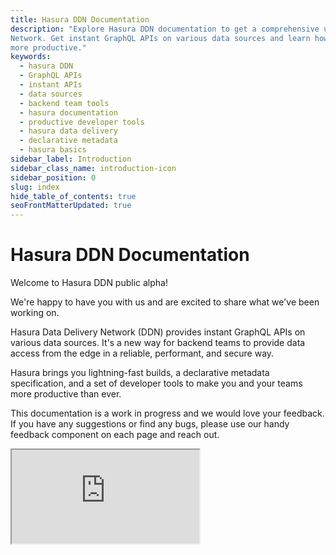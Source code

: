 ```yaml
---
title: Hasura DDN Documentation
description: "Explore Hasura DDN documentation to get a comprehensive understanding of the Hasura Data Delivery
Network. Get instant GraphQL APIs on various data sources and learn how using our developer tools can make your team
more productive."
keywords:
  - hasura DDN
  - GraphQL APIs
  - instant APIs
  - data sources
  - backend team tools
  - hasura documentation
  - productive developer tools
  - hasura data delivery
  - declarative metadata
  - hasura basics
sidebar_label: Introduction
sidebar_class_name: introduction-icon
sidebar_position: 0
slug: index
hide_table_of_contents: true
seoFrontMatterUpdated: true
---
```


# Hasura DDN Documentation

Welcome to Hasura DDN public alpha!

We're happy to have you with us and are excited to share what we've been working on.

Hasura Data Delivery Network (DDN) provides instant GraphQL APIs on various data sources. It's a new way for backend teams to provide data access from the edge in a reliable, performant, and secure way.

Hasura brings you lightning-fast builds, a declarative metadata specification, and a set of developer tools to make you and your teams more productive than ever.

This documentation is a work in progress and we would love your feedback. If you have any suggestions or find any bugs, please use our handy feedback component on each page and reach out.

<div>
  <iframe
    src="https://www.youtube.com/embed/MUEq7TOKmco"
    allow="accelerometer; autoplay; encrypted-media; gyroscope; picture-in-picture"
    allowFullScreen
  />
</div>

## Popular Topics

### Basics

Here, you can learn more about our core concepts; we'll cover all the basics so you're ready to start building.

[Learn the basics](/basics/)

### Get Started

Whether you prefer a GUI or the CLI, we've got you covered. Learn how to get started with Hasura and deploy a GraphQL API on your data in minutes.

[Deploy your first project](/getting-started/overview/)

### GraphQL API

We provide an instant GraphQL API by generating your GraphQL schema for you based on your data.

[Learn about the GraphQL API](/graphql-api/overview)
